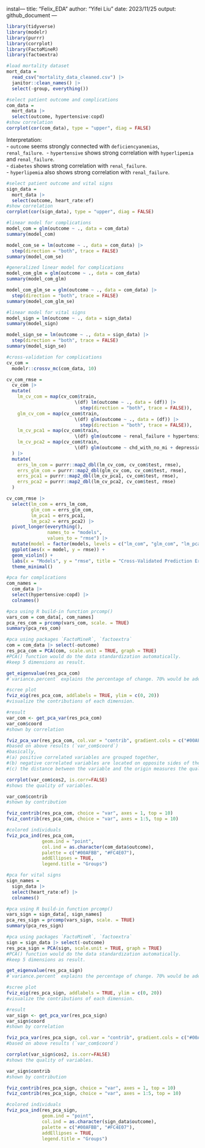 instal---
title: "Felix_EDA"
author: "Yifei Liu"
date: 2023/11/25
output: github_document
---

```r
library(tidyverse)
library(modelr)
library(purrr)
library(corrplot)
library(FactoMineR)
library(factoextra)
```


```r
#load mortality dataset
mort_data =
  read_csv("mortality_data_cleaned.csv") |> 
  janitor::clean_names() |>
  select(-group, everything())
```


```r
#select patient outcome and complications
com_data =
  mort_data |>
  select(outcome, hypertensive:copd)
#show correlation
corrplot(cor(com_data), type = "upper", diag = FALSE)
```

Interpretation:\
 - `outcome` seems strongly connected with `deficiencyanemias`, `renal_failure`.\ 
 - `hypertensive` shows strong correlation with `hyperlipemia` and `renal_failure`.\
 - `diabetes` shows strong correlation with `renal_failure`.\
 - `hyperlipemia` also shows strong correlation with `renal_failure`.\

```r
#select patient outcome and vital signs
sign_data =
  mort_data |>
  select(outcome, heart_rate:ef)
#show correlation
corrplot(cor(sign_data), type = "upper", diag = FALSE)
```


```r
#linear model for complications
model_com = glm(outcome ~ ., data = com_data)
summary(model_com)

model_com_se = lm(outcome ~ ., data = com_data) |>
  step(direction = "both", trace = FALSE)
summary(model_com_se)
```


```r
#generalized linear model for complications
model_com_glm = glm(outcome ~ ., data = com_data)
summary(model_com_glm)

model_com_glm_se = glm(outcome ~ ., data = com_data) |>
  step(direction = "both", trace = FALSE)
summary(model_com_glm_se)
```


```r
#linear model for vital signs
model_sign = lm(outcome ~ ., data = sign_data)
summary(model_sign)

model_sign_se = lm(outcome ~ ., data = sign_data) |>
  step(direction = "both", trace = FALSE)
summary(model_sign_se)
```


```r
#cross-validation for complications
cv_com =
  modelr::crossv_mc(com_data, 10)

cv_com_rmse =
  cv_com |>
  mutate(
    lm_cv_com = map(cv_com$train, 
                         \(df) lm(outcome ~ ., data = (df)) |>
                           step(direction = "both", trace = FALSE)),
    glm_cv_com = map(cv_com$train, 
                         \(df) glm(outcome ~ ., data = (df)) |>
                           step(direction = "both", trace = FALSE)),
    lm_cv_pca1 = map(cv_com$train, 
                         \(df) glm(outcome ~ renal_failure + hypertensive + diabetes + hyperlipemia, data = (df))),
    lm_cv_pca2 = map(cv_com$train, 
                         \(df) glm(outcome ~ chd_with_no_mi + depression + copd + atrialfibrillation, data = (df)))
  ) |>
  mutate(
    errs_lm_com = purrr::map2_dbl(lm_cv_com, cv_com$test, rmse),
    errs_glm_com = purrr::map2_dbl(glm_cv_com, cv_com$test, rmse),
    errs_pca1 = purrr::map2_dbl(lm_cv_pca1, cv_com$test, rmse),
    errs_pca2 = purrr::map2_dbl(lm_cv_pca2, cv_com$test, rmse)
  )

cv_com_rmse |>
  select(lm_com = errs_lm_com,
         glm_com = errs_glm_com,
         lm_pca1 = errs_pca1,
         lm_pca2 = errs_pca2) |>
  pivot_longer(everything(), 
               names_to = "models",
               values_to = "rmse") |>
  mutate(model = factor(models, levels = c("lm_com", "glm_com", "lm_pca1", "lm_pca2"))) |>
  ggplot(aes(x = model, y = rmse)) +
  geom_violin() +
  labs(x = "Models", y = "rmse", title = "Cross-Validated Prediction Error") +
  theme_minimal()
```


```r
#pca for complications
com_names = 
  com_data |>
  select(hypertensive:copd) |>
  colnames()

#pca using R build-in function prcomp()
vars_com = com_data[, com_names]
pca_res_com = prcomp(vars_com, scale. = TRUE)
summary(pca_res_com)

#pca using packages `FactoMineR`, `factoextra`
com = com_data |> select(-outcome)
res_pca_com = PCA(com, scale.unit = TRUE, graph = TRUE)
#PCA() function would do the data standardization automatically.
#keep 5 dimensions as result.

get_eigenvalue(res_pca_com)
#`variance.percent` explains the percentage of change. 70% would be adequate.

#scree plot
fviz_eig(res_pca_com, addlabels = TRUE, ylim = c(0, 20))
#visualize the contributions of each dimension.

#result
var_com <- get_pca_var(res_pca_com) 
var_com$coord
#shown by correlation

fviz_pca_var(res_pca_com, col.var = "contrib", gradient.cols = c("#00AFBB", "#E7B800", "#FC4E07"))
#based on above results (`var_com$coord`)
#basically,
#(a) positive correlated variables are grouped together,
#(b) negative correlated variables are located on opposite sides of the origin,
#(c) the distance between the variable and the origin measures the quality of the variable. Variables that are far from the origin are well represented.

corrplot(var_com$cos2, is.corr=FALSE)
#shows the quality of variables.

var_com$contrib
#shown by contribution

fviz_contrib(res_pca_com, choice = "var", axes = 1, top = 10)
fviz_contrib(res_pca_com, choice = "var", axes = 1:5, top = 10)

#colored individuals
fviz_pca_ind(res_pca_com,
             geom.ind = "point",
             col.ind = as.character(com_data$outcome),
             palette = c("#00AFBB", "#FC4E07"),
             addEllipses = TRUE,
             legend.title = "Groups")
```


```r
#pca for vital signs
sign_names = 
  sign_data |>
  select(heart_rate:ef) |>
  colnames()

#pca using R build-in function prcomp()
vars_sign = sign_data[, sign_names]
pca_res_sign = prcomp(vars_sign, scale. = TRUE)
summary(pca_res_sign)

#pca using packages `FactoMineR`, `factoextra`
sign = sign_data |> select(-outcome)
res_pca_sign = PCA(sign, scale.unit = TRUE, graph = TRUE)
#PCA() function would do the data standardization automatically.
#keep 5 dimensions as result.

get_eigenvalue(res_pca_sign)
#`variance.percent` explains the percentage of change. 70% would be adequate.

#scree plot
fviz_eig(res_pca_sign, addlabels = TRUE, ylim = c(0, 20))
#visualize the contributions of each dimension.

#result
var_sign <- get_pca_var(res_pca_sign) 
var_sign$coord
#shown by correlation

fviz_pca_var(res_pca_sign, col.var = "contrib", gradient.cols = c("#00AFBB", "#E7B800", "#FC4E07"))
#based on above results (`var_com$coord`)

corrplot(var_sign$cos2, is.corr=FALSE)
#shows the quality of variables.

var_sign$contrib
#shown by contribution

fviz_contrib(res_pca_sign, choice = "var", axes = 1, top = 10)
fviz_contrib(res_pca_sign, choice = "var", axes = 1:5, top = 10)

#colored individuals
fviz_pca_ind(res_pca_sign,
             geom.ind = "point",
             col.ind = as.character(sign_data$outcome),
             palette = c("#00AFBB", "#FC4E07"),
             addEllipses = TRUE,
             legend.title = "Groups")
```


